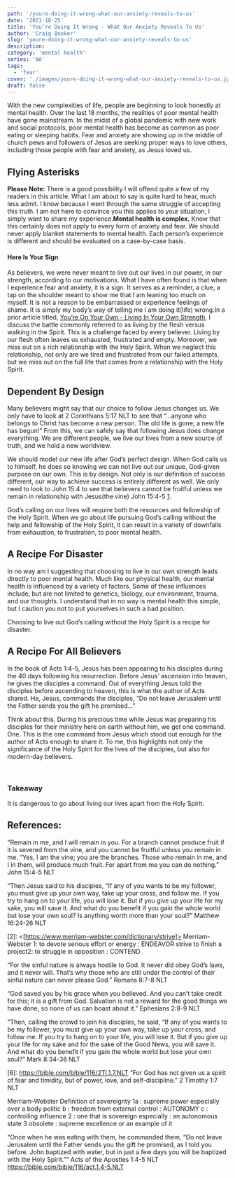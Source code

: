 ```yaml
---
path: '/youre-doing-it-wrong-what-our-anxiety-reveals-to-us'
date: '2021-10-25'
title: 'You’re Doing It Wrong - What Our Anxiety Reveals To Us'
author: 'Craig Booker'
slug: 'youre-doing-it-wrong-what-our-anxiety-reveals-to-us'
description:
category: 'mental health'
series: 'NA'
tags:
  - 'fear'
cover: './images/youre-doing-it-wrong-what-our-anxiety-reveals-to-us.jpg'
draft: false
---
```


With the new complexities of life, people are beginning to look honestly at mental health. Over the last 18 months, the realities of poor mental health have gone mainstream. In the midst of a global pandemic with new work and social protocols, poor mental health has become as common as poor eating or sleeping habits. Fear and anxiety are showing up in the middle of church pews and followers of Jesus are seeking proper ways to love others, including those people with fear and anxiety, as Jesus loved us.

## Flying Asterisks

**Please Note:**
There is a good possibility I will offend quite a few of my readers in this article. What I am about to say is quite hard to hear, much less admit. I know because I went through the same struggle of accepting this truth. I am not here to convince you this applies to your situation, I simply want to share my experience.**Mental health is complex.** Know that this certainly does not apply to every form of anxiety and fear. We should never apply blanket statements to mental health. Each person’s experience is different and should be evaluated on a case-by-case basis.

#### Here Is Your Sign

As believers, we were never meant to live out our lives in our power, in our strength, according to our motivations. What I have often found is that when I experience fear and anxiety, it is a sign. It serves as a reminder, a clue, a tap on the shoulder meant to show me that I am leaning too much on myself. It is not a reason to be embarrassed or experience feelings of shame. It is simply my body’s way of telling me I am doing it(life) wrong.In a prior article titled, [You’re On Your Own - Living In Your Own Strength](https://www.craigbooker.com/youre-on-your-own-living-in-your-own-strength/), I discuss the battle commonly referred to as living by the flesh versus walking in the Spirit. This is a challenge faced by every believer. Living by our flesh often leaves us exhausted, frustrated and empty. Moreover, we miss out on a rich relationship with the Holy Spirit. When we neglect this relationship, not only are we tired and frustrated from our failed attempts, but we miss out on the full life that comes from a relationship with the Holy Spirit.

## Dependent By Design

Many believers might say that our choice to follow Jesus changes us. We only have to look at 2 Corinthians 5:17 NLT to see that “…anyone who belongs to Christ has become a new person. The old life is gone; a new life has begun!” From this, we can safely say that following Jesus does change everything. We are different people, we live our lives from a new source of truth, and we hold a new worldview.

We should model our new life after God’s perfect design. When God calls us to himself, he does so knowing we can not live out our unique, God-given purpose on our own. This is by design. Not only is our definition of success different, our way to achieve success is entirely different as well. We only need to look to John 15:4 to see that believers cannot be fruitful unless we remain in relationship with Jesus(the vine) John 15:4-5 [1].

God’s calling on our lives will require both the resources and fellowship of the Holy Spirit. When we go about life pursuing God’s calling without the help and fellowship of the Holy Spirit, it can result in a variety of downfalls from exhaustion, to frustration, to poor mental health.

## A Recipe For Disaster

In no way am I suggesting that choosing to live in our own strength leads directly to poor mental health. Much like our physical health, our mental health is influenced by a variety of factors. Some of these influences include, but are not limited to genetics, biology, our environment, trauma, and our thoughts. I understand that in no way is mental health this simple, but I caution you not to put yourselves in such a bad position.

Choosing to live out God’s calling without the Holy Spirit is a recipe for disaster.

## A Recipe For All Believers

In the book of Acts 1:4-5, Jesus has been appearing to his disciples during the 40 days following his resurrection. Before Jesus’ ascension into heaven, he gives the disciples a command. Out of everything Jesus told the disciples before ascending to heaven, this is what the author of Acts shared. He, Jesus, commands the disciples, “Do not leave Jerusalem until the Father sends you the gift he promised...”

Think about this. During his precious time while Jesus was preparing his disciples for their ministry here on earth without him, we get one command. One. This is the one command from Jesus which stood out enough for the author of Acts enough to share it. To me, this highlights not only the significance of the Holy Spirit for the lives of the disciples, but also for modern-day believers.

<br />

### Takeaway

It is dangerous to go about living our lives apart from the Holy Spirit.

## References:

[0]: https://bible.com/bible/116/jhn.15.4-5.NLT

“Remain in me, and I will remain in you. For a branch cannot produce fruit if it is severed from the vine, and you cannot be fruitful unless you remain in me. “Yes, I am the vine; you are the branches. Those who remain in me, and I in them, will produce much fruit. For apart from me you can do nothing.” ‭‭John‬ ‭15:4-5‬ ‭NLT‬‬

[1]: https://bible.com/bible/116/mat.16.24-26.NLT

“Then Jesus said to his disciples, “If any of you wants to be my follower, you must give up your own way, take up your cross, and follow me. If you try to hang on to your life, you will lose it. But if you give up your life for my sake, you will save it. And what do you benefit if you gain the whole world but lose your own soul? Is anything worth more than your soul?” Matthew‬ ‭16:24-26‬ ‭NLT‬‬

[2]: <[https://www.merriam-webster.com/dictionary/strive]> Merriam-Webster 1: to devote serious effort or energy : ENDEAVOR
strive to finish a project2: to struggle in opposition : CONTEND

[3]: https://bible.com/bible/116/rom.8.7-8.NLT

“For the sinful nature is always hostile to God. It never did obey God’s laws, and it never will. That’s why those who are still under the control of their sinful nature can never please God.”
‭‭Romans‬ ‭8:7-8‬ ‭NLT‬‬

[4]: https://bible.com/bible/116/eph.2.8-9.NLT

“God saved you by his grace when you believed. And you can’t take credit for this; it is a gift from God. Salvation is not a reward for the good things we have done, so none of us can boast about it.”
‭‭Ephesians‬ ‭2:8-9‬ ‭NLT‬‬

[5]: https://bible.com/bible/116/mrk.8.34-36.NLT

“Then, calling the crowd to join his disciples, he said, “If any of you wants to be my follower, you must give up your own way, take up your cross, and follow me. If you try to hang on to your life, you will lose it. But if you give up your life for my sake and for the sake of the Good News, you will save it. And what do you benefit if you gain the whole world but lose your own soul?” Mark‬ ‭8:34-36‬ ‭NLT‬‬

[6]: <https://bible.com/bible/116/2TI.1.7.NLT> “For God has not given us a spirit of fear and timidity, but of power, love, and self-discipline.” ‭‭2 Timothy‬ ‭1:7‬ ‭NLT‬‬

Merriam-Webster
Definition of sovereignty
1a : supreme power especially over a body politic
b : freedom from external control : AUTONOMY
c : controlling influence
2 : one that is sovereign
especially : an autonomous state
3 obsolete : supreme excellence or an example of it

“Once when he was eating with them, he commanded them, “Do not leave Jerusalem until the Father sends you the gift he promised, as I told you before. John baptized with water, but in just a few days you will be baptized with the Holy Spirit.””
‭‭Acts of the Apostles‬ ‭1:4-5‬ ‭NLT‬‬
https://bible.com/bible/116/act.1.4-5.NLT
